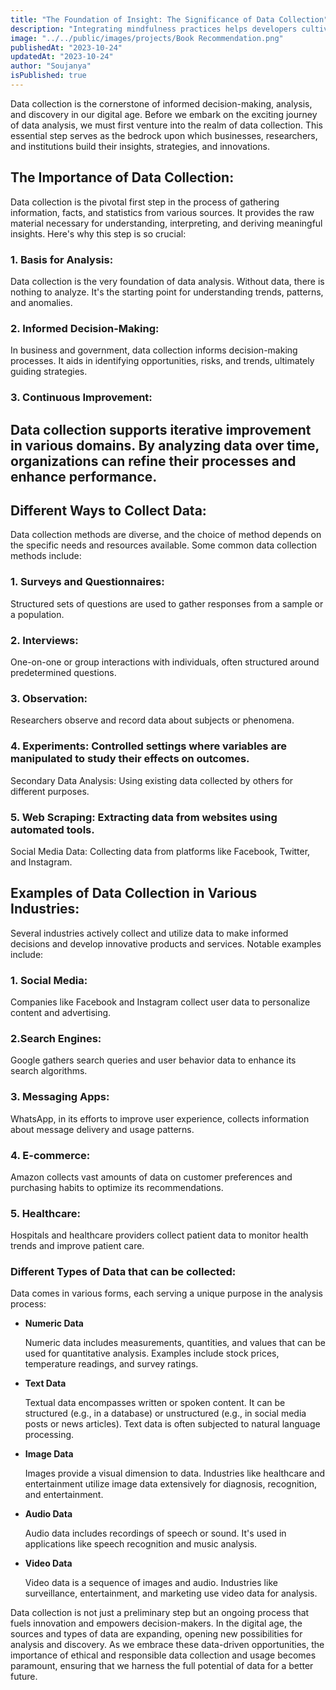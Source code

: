 ```yaml
---
title: "The Foundation of Insight: The Significance of Data Collection"
description: "Integrating mindfulness practices helps developers cultivate present-moment awareness, fostering focus, problem-solving, and work-life balance."
image: "../../public/images/projects/Book Recommendation.png"
publishedAt: "2023-10-24"
updatedAt: "2023-10-24"
author: "Soujanya"
isPublished: true
---
```



Data collection is the cornerstone of informed decision-making, analysis, and discovery in our digital age. Before we embark on the exciting journey of data analysis, we must first venture into the realm of data collection. This essential step serves as the bedrock upon which businesses, researchers, and institutions build their insights, strategies, and innovations.


## The Importance of Data Collection:

Data collection is the pivotal first step in the process of gathering information, facts, and statistics from various sources. It provides the raw material necessary for understanding, interpreting, and deriving meaningful insights. Here's why this step is so crucial:

### 1. Basis for Analysis:
Data collection is the very foundation of data analysis. Without data, there is nothing to analyze. It's the starting point for understanding trends, patterns, and anomalies.

### 2. Informed Decision-Making:
In business and government, data collection informs decision-making processes. It aids in identifying opportunities, risks, and trends, ultimately guiding strategies.

### 3. Continuous Improvement: 
Data collection supports iterative improvement in various domains. By analyzing data over time, organizations can refine their processes and enhance performance.
---
## Different Ways to Collect Data:

Data collection methods are diverse, and the choice of method depends on the specific needs and resources available. Some common data collection methods include:
### 1. Surveys and Questionnaires:
Structured sets of questions are used to gather responses from a sample or a population.

### 2. Interviews: 
One-on-one or group interactions with individuals, often structured around predetermined questions.

### 3. Observation: 
Researchers observe and record data about subjects or phenomena.

### 4. Experiments: Controlled settings where variables are manipulated to study their effects on outcomes.
Secondary Data Analysis: Using existing data collected by others for different purposes.

### 5. Web Scraping: Extracting data from websites using automated tools.
Social Media Data: Collecting data from platforms like Facebook, Twitter, and Instagram.

## Examples of Data Collection in Various Industries:
Several industries actively collect and utilize data to make informed decisions and develop innovative products and services. Notable examples include:

### 1. Social Media: 
Companies like Facebook and Instagram collect user data to personalize content and advertising.

### 2.Search Engines: 
Google gathers search queries and user behavior data to enhance its search algorithms.

### 3. Messaging Apps: 
WhatsApp, in its efforts to improve user experience, collects information about message delivery and usage patterns.

### 4. E-commerce: 
Amazon collects vast amounts of data on customer preferences and purchasing habits to optimize its recommendations.

### 5. Healthcare: 
Hospitals and healthcare providers collect patient data to monitor health trends and improve patient care.


### Different Types of Data that can be collected:

Data comes in various forms, each serving a unique purpose in the analysis process:

- **Numeric Data**

  Numeric data includes measurements, quantities, and values that can be used for quantitative analysis. Examples include stock prices, temperature readings, and survey ratings.

- **Text Data**

  Textual data encompasses written or spoken content. It can be structured (e.g., in a database) or unstructured (e.g., in social media posts or news articles). Text data is often subjected to natural language processing.

- **Image Data**

  Images provide a visual dimension to data. Industries like healthcare and entertainment utilize image data extensively for diagnosis, recognition, and entertainment.

- **Audio Data**

   Audio data includes recordings of speech or sound. It's used in applications like speech recognition and music analysis.

- **Video Data**

  Video data is a sequence of images and audio. Industries like surveillance, entertainment, and marketing use video data for analysis.

Data collection is not just a preliminary step but an ongoing process that fuels innovation and empowers decision-makers. In the digital age, the sources and types of data are expanding, opening new possibilities for analysis and discovery. As we embrace these data-driven opportunities, the importance of ethical and responsible data collection and usage becomes paramount, ensuring that we harness the full potential of data for a better future.
